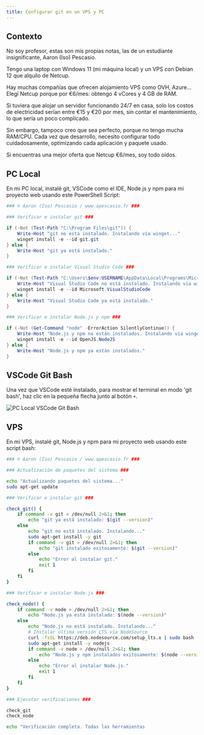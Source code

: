 ```yaml
---
title: Configurar git en un VPS y PC
---
```

## Contexto

No soy profesor, estas son mis propias notas, las de un estudiante insignificante, Aaron (Iso) Pescasio.

Tengo una laptop con Windows 11 (mi máquina local) y un VPS con Debian 12 que alquilo de Netcup.

Hay muchas compañías que ofrecen alojamiento VPS como OVH, Azure... Elegí Netcup porque por €6/mes: obtengo 4 vCores y 4 GB de RAM.

Si tuviera que alojar un servidor funcionando 24/7 en casa, solo los costos de electricidad serían entre €15 y €20 por mes, sin contar el mantenimiento, lo que sería un poco complicado.

Sin embargo, tampoco creo que sea perfecto, porque no tengo mucha RAM/CPU. Cada vez que desarrollo, necesito configurar todo cuidadosamente, optimizando cada aplicación y paquete usado.

Si encuentras una mejor oferta que Netcup €6/mes, soy todo oídos.

## PC Local

En mi PC local, instalé git, VSCode como el IDE, Node.js y npm para mi proyecto web usando este PowerShell Script:

```ps1 title="winget-webproject.ps1"
### © Aaron (Iso) Pescasio / www.apescasio.fr ###

### Verificar e instalar git ###

if (-Not (Test-Path "C:\Program Files\git")) {
    Write-Host "git no está instalado. Instalando vía winget..."
    winget install -e --id git.git
} else {
    Write-Host "git ya está instalado."
}

### Verificar e instalar Visual Studio Code ###

if (-Not (Test-Path "C:\Users\$env:USERNAME\AppData\Local\Programs\Microsoft VS Code")) {
    Write-Host "Visual Studio Code no está instalado. Instalando vía winget..."
    winget install -e --id Microsoft.VisualStudioCode
} else {
    Write-Host "Visual Studio Code ya está instalado."
}

### Verificar e instalar Node.js y npm ###

if (-Not (Get-Command "node" -ErrorAction SilentlyContinue)) {
    Write-Host "Node.js y npm no están instalados. Instalando vía winget..."
    winget install -e --id OpenJS.NodeJS
} else {
    Write-Host "Node.js y npm ya están instalados."
}
```

## VSCode Git Bash

Una vez que VSCode esté instalado, para mostrar el terminal en modo 'git bash', haz clic en la pequeña flecha junto al botón `+`.

![PC Local VSCode Git Bash](/images/git/vscode-gitbash.png)

## VPS

En mi VPS, instalé git, Node.js y npm para mi proyecto web usando este script bash:

```bash title="apt-webproject.sh"
### © Aaron (Iso) Pescasio / www.apescasio.fr ###

### Actualización de paquetes del sistema ###

echo "Actualizando paquetes del sistema..."
sudo apt-get update

### Verificar e instalar git ###

check_git() {
    if command -v git > /dev/null 2>&1; then
        echo "git ya está instalado: $(git --version)"
    else
        echo "git no está instalado. Instalando..."
        sudo apt-get install -y git
        if command -v git > /dev/null 2>&1; then
            echo "git instalado exitosamente: $(git --version)"
        else
            echo "Error al instalar git."
            exit 1
        fi
    fi
}

### Verificar e instalar Node.js ###

check_node() {
    if command -v node > /dev/null 2>&1; then
        echo "Node.js ya está instalado: $(node --version)"
    else
        echo "Node.js no está instalado. Instalando..."
        # Instalar última versión LTS vía NodeSource
        curl -fsSL https://deb.nodesource.com/setup_lts.x | sudo bash -
        sudo apt-get install -y nodejs
        if command -v node > /dev/null 2>&1; then
            echo "Node.js y npm instalados exitosamente: $(node --version), npm: $(npm --version)"
        else
            echo "Error al instalar Node.js."
            exit 1
        fi
    fi
}

### Ejecutar verificaciones ###

check_git
check_node

echo "Verificación completa. Todas las herramientas
